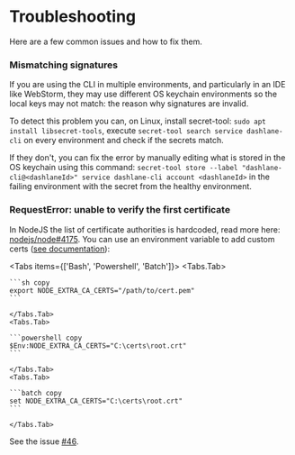 
# Troubleshooting

Here are a few common issues and how to fix them.

### Mismatching signatures

If you are using the CLI in multiple environments, and particularly in an IDE like WebStorm, they may use different
OS keychain environments so the local keys may not match: the reason why signatures are invalid.

To detect this problem you can, on Linux, install secret-tool: `sudo apt install libsecret-tools`, execute
`secret-tool search service dashlane-cli` on every environment and check if the secrets match.

If they don't, you can fix the error by manually editing what is stored in the OS keychain using this command:
`secret-tool store --label "dashlane-cli@<dashlaneId>" service dashlane-cli account <dashlaneId>` in the
failing environment with the secret from the healthy environment.

### RequestError: unable to verify the first certificate

In NodeJS the list of certificate authorities is hardcoded, read more here: [nodejs/node#4175](https://github.com/nodejs/node/issues/4175).
You can use an environment variable to add custom certs ([see documentation](https://nodejs.org/docs/latest-v16.x/api/cli.html#node_extra_ca_certsfile)):

<Tabs items={['Bash', 'Powershell', 'Batch']}>
    <Tabs.Tab>

    ```sh copy
    export NODE_EXTRA_CA_CERTS="/path/to/cert.pem"
    ```

    </Tabs.Tab>
    <Tabs.Tab>

    ```powershell copy
    $Env:NODE_EXTRA_CA_CERTS="C:\certs\root.crt"
    ```

    </Tabs.Tab>
    <Tabs.Tab>

    ```batch copy
    set NODE_EXTRA_CA_CERTS="C:\certs\root.crt"
    ```

    </Tabs.Tab>

</Tabs>

See the issue [#46](https://github.com/Dashlane/dashlane-cli/issues/46).
